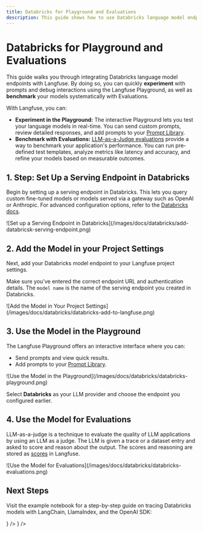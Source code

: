 ```yaml
---
title: Databricks for Playground and Evaluations
description: This guide shows how to use Databricks language model endpoints with Langfuse, enabling you to experiment interactively in the Playground and benchmark your models in Evaluations.
---
```


# Databricks for Playground and Evaluations

This guide walks you through integrating Databricks language model endpoints with Langfuse. By doing so, you can quickly **experiment** with prompts and debug interactions using the Langfuse Playground, as well as **benchmark** your models systematically with Evaluations.

With Langfuse, you can:

- **Experiment in the Playground:** The interactive Playground lets you test your language models in real-time. You can send custom prompts, review detailed responses, and add prompts to your [Prompt Library](/docs/prompts/get-started).
- **Benchmark with Evaluations:** [LLM-as-a-Judge evaluations](/docs/scores/model-based-evals) provide a way to benchmark your application's performance. You can run pre-defined test templates, analyze metrics like latency and accuracy, and refine your models based on measurable outcomes.

## 1. Step: Set Up a Serving Endpoint in Databricks

Begin by setting up a serving endpoint in Databricks. This lets you query custom fine-tuned models or models served via a gateway such as OpenAI or Anthropic. For advanced configuration options, refer to the [Databricks docs](https://docs.databricks.com/aws/en/machine-learning/model-serving/manage-serving-endpoints).

<Frame className="my-10" fullWidth border>
  ![Set up a Serving Endpoint in
  Databricks](/images/docs/databricks/add-databricsk-serving-endpoint.png)
</Frame>

## 2. Add the Model in your Project Settings

Next, add your Databricks model endpoint to your Langfuse project settings.

Make sure you've entered the correct endpoint URL and authentication details. The `model name` is the name of the serving endpoint you created in Databricks.

<Frame className="sm:w-1/2" border>
  ![Add the Model in Your Project
  Settings](/images/docs/databricks/databricks-add-to-langfuse.png)
</Frame>

## 3. Use the Model in the Playground

The Langfuse Playground offers an interactive interface where you can:

- Send prompts and view quick results.
- Add prompts to your [Prompt Library](/docs/prompts/get-started).

<Frame className="my-10" fullWidth border>
  ![Use the Model in the
  Playground](/images/docs/databricks/databricks-playground.png)
</Frame>

Select **Databricks** as your LLM provider and choose the endpoint you configured earlier.

## 4. Use the Model for Evaluations

LLM-as-a-judge is a technique to evaluate the quality of LLM applications by using an LLM as a judge. The LLM is given a trace or a dataset entry and asked to score and reason about the output. The scores and reasoning are stored as [scores](/docs/scores/data-model) in Langfuse.

<Frame className="my-10" fullWidth border>
  ![Use the Model for
  Evaluations](/images/docs/databricks/databricks-evaluations.png)
</Frame>

## Next Steps

Visit the example notebook for a step-by-step guide on tracing Databricks models with LangChain, LlamaIndex, and the OpenAI SDK:


<Cards>
  <Card
    title="Example Notebook"
    href="/docs/integrations/databricks/example-python"
    icon={<FileCode />}
  />
  <Card
    title="LLM Evaluation 101: Best Practices and Challenges"
    href="/blog/2025-03-04-llm-evaluation-101-best-practices-and-challenges"
    icon={<BookOpen />}
  />
</Cards>

